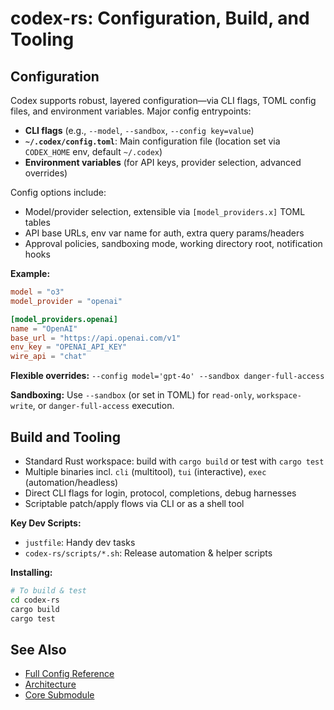 # codex-rs: Configuration, Build, and Tooling

## Configuration
Codex supports robust, layered configuration—via CLI flags, TOML config files, and environment variables. Major config entrypoints:
- **CLI flags** (e.g., `--model`, `--sandbox`, `--config key=value`)
- **`~/.codex/config.toml`**: Main configuration file (location set via `CODEX_HOME` env, default `~/.codex`)
- **Environment variables** (for API keys, provider selection, advanced overrides)

Config options include:
- Model/provider selection, extensible via `[model_providers.x]` TOML tables
- API base URLs, env var name for auth, extra query params/headers
- Approval policies, sandboxing mode, working directory root, notification hooks

**Example:**
```toml
model = "o3"
model_provider = "openai"

[model_providers.openai]
name = "OpenAI"
base_url = "https://api.openai.com/v1"
env_key = "OPENAI_API_KEY"
wire_api = "chat"
```

**Flexible overrides:** `--config model='gpt-4o' --sandbox danger-full-access`

**Sandboxing:** Use `--sandbox` (or set in TOML) for `read-only`, `workspace-write`, or `danger-full-access` execution.

## Build and Tooling
- Standard Rust workspace: build with `cargo build` or test with `cargo test`
- Multiple binaries incl. `cli` (multitool), `tui` (interactive), `exec` (automation/headless)
- Direct CLI flags for login, protocol, completions, debug harnesses
- Scriptable patch/apply flows via CLI or as a shell tool

**Key Dev Scripts:**
- `justfile`: Handy dev tasks
- `codex-rs/scripts/*.sh`: Release automation & helper scripts

**Installing:**
```sh
# To build & test
cd codex-rs
cargo build
cargo test
```

## See Also
- [Full Config Reference](../codex-rs/config.md)
- [Architecture](./rust-architecture.mdx)
- [Core Submodule](./rust-core.mdx)
